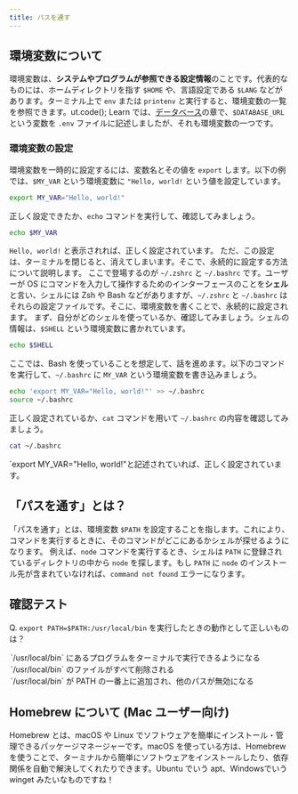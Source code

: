 ```yaml
---
title: パスを通す
---
```



## 環境変数について
環境変数は、**システムやプログラムが参照できる設定情報**のことです。代表的なものには、ホームディレクトリを指す `$HOME` や、言語設定である `$LANG` などがあります。ターミナル上で `env` または `printenv` と実行すると、環境変数の一覧を参照できます。ut.code(); Learn では、[データベース](https://learn.utcode.net/docs/web-servers/database/)の章で、`$DATABASE_URL`という変数を `.env` ファイルに記述しましたが、それも環境変数の一つです。

### 環境変数の設定
環境変数を一時的に設定するには、変数名とその値を `export` します。以下の例では、`$MY_VAR` という環境変数に `"Hello, world!` という値を設定しています。
```sh
export MY_VAR="Hello, world!"
```
正しく設定できたか、`echo` コマンドを実行して、確認してみましょう。
```sh
echo $MY_VAR
```
`Hello, world!` と表示されれば、正しく設定されています。
ただ、この設定は、ターミナルを閉じると、消えてしまいます。そこで、永続的に設定する方法について説明します。
ここで登場するのが `~/.zshrc` と `~/.bashrc` です。ユーザーが OS にコマンドを入力して操作するためのインターフェースのことを**シェル**と言い、シェルには Zsh や Bash などがありますが、`~/.zshrc` と `~/.bashrc` はそれらの設定ファイルです。そこに、環境変数を書くことで、永続的に設定されます。
まず、自分がどのシェルを使っているか、確認してみましょう。シェルの情報は、`$SHELL` という環境変数に書かれています。
```sh
echo $SHELL
```
ここでは、Bash を使っていることを想定して、話を進めます。以下のコマンドを実行して、`~/.bashrc` に `MY_VAR` という環境変数を書き込みましょう。
```sh
echo 'export MY_VAR="Hello, world!"' >> ~/.bashrc
source ~/.bashrc
```
正しく設定されているか、`cat` コマンドを用いて `~/.bashrc` の内容を確認してみましょう。
```sh
cat ~/.bashrc
```
`export MY_VAR="Hello, world!"と記述されていれば、正しく設定されています。

## 「パスを通す」とは？
「パスを通す」とは、環境変数 `$PATH` を設定することを指します。これにより、コマンドを実行するときに、そのコマンドがどこにあるかシェルが探せるようになります。
例えば、`node` コマンドを実行するとき、シェルは `PATH` に登録されているディレクトリの中から `node` を探します。もし `PATH` に `node` のインストール先が含まれていなければ、`command not found` エラーになります。

## 確認テスト
Q. `export PATH=$PATH:/usr/local/bin` を実行したときの動作として正しいものは？

  <MultipleChoice>
      <Option isCorrect>
        `/usr/local/bin` にあるプログラムをターミナルで実行できるようになる
      </Option>
      <Option>
        `/usr/local/bin` のファイルがすべて削除される
      </Option>
      <Option>
        `/usr/local/bin` が PATH の一番上に追加され、他のパスが無効になる
      </Option>
  </MultipleChoice>

## Homebrew について (Mac ユーザー向け)
Homebrew とは、macOS や Linux でソフトウェアを簡単にインストール・管理できるパッケージマネージャーです。macOS を使っている方は、Homebrew を使うことで、ターミナルから簡単にソフトウェアをインストールしたり、依存関係を自動で解決してくれたりできます。Ubuntu でいう apt、Windowsでいう winget みたいなものですね！